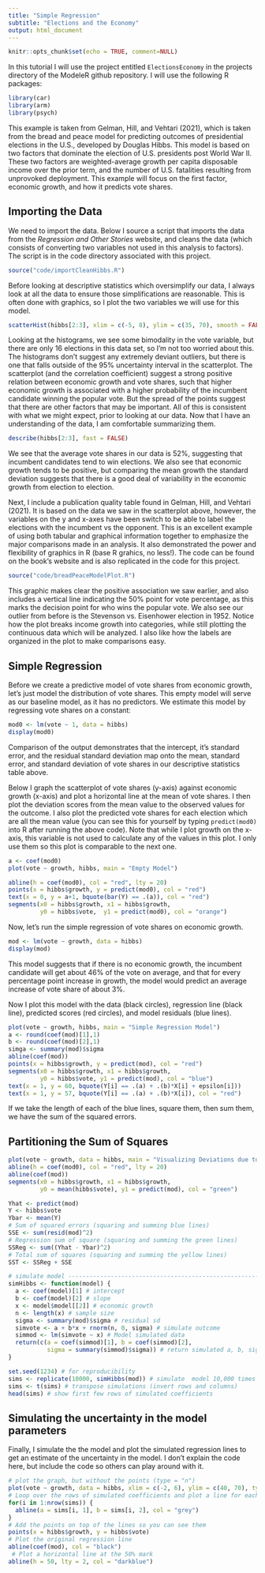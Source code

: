 ```yaml
---
title: "Simple Regression"
subtitle: "Elections and the Economy"
output: html_document
---
```


```r
knitr::opts_chunk$set(echo = TRUE, comment=NULL)
```

In this tutorial I will use the project entitled `ElectionsEconomy` in the projects directory of the ModeleR github repository. I will use the  following R packages:

```r
library(car)
library(arm)
library(psych)
```

This example is taken from Gelman, Hill, and Vehtari (2021), which is taken from the bread and peace model for predicting outcomes of presidential elections in the U.S., developed by Douglas Hibbs.
This model is based on two factors that dominate the election of U.S. presidents post World War II.
These two factors are weighted-average growth per capita disposable income over the prior term, and the number of U.S. fatalities resulting from unprovoked deployment.
This example will focus on the first factor, economic growth, and how it predicts vote shares.

## Importing the Data

We need to import the data. Below I source a script that imports the data from the *Regression and Other Stories* website, and cleans the data (which consists of converting two variables not used in this analysis to factors). 
The script is in the code directory associated with this project.

```r
source("code/importCleanHibbs.R")
```

Before looking at descriptive statistics which oversimplify our data, I always look at all the data to ensure those simplifications are reasonable. 
This is often done with graphics, so I plot the two variables we will use for this model.

```r
scatterHist(hibbs[2:3], xlim = c(-5, 8), ylim = c(35, 70), smooth = FALSE)
```

Looking at the histograms, we see some bimodality in the vote variable, but there are only 16 elections in this data set, so I'm not too worried about this.
The histograms don't suggest any extremely deviant outliers, but there is one that falls outside of the 95% uncertainty interval in the scatterplot.
The scatterplot (and the correlation coefficient) suggest a strong positive relation between economic growth and vote shares, such that higher economic growth is associated with a higher probability of the incumbent candidate winning the popular vote.
But the spread of the points suggest that there are other factors that may be important. 
All of this is consistent with what we might expect, prior to looking at our data.
Now that I have an understanding of the data, I am comfortable summarizing them.

```r
describe(hibbs[2:3], fast = FALSE)
```

We see that the average vote shares in our data is 52%, suggesting that incumbent candidates tend to win elections. 
We also see that economic growth tends to be positive, but comparing the mean growth the standard deviation suggests that there is a good deal of variability in the economic growth from election to election.

Next, I include a publication quality table found in Gelman, Hill, and Vehtari (2021). 
It is based on the data we saw in the scatterplot above, however, the variables on the y and x-axes have been switch to be able to label the elections with the incumbent vs the opponent.
This is an excellent example of using both tabular and graphical information together to emphasize the major comparisons made in an analysis. 
It also demonstrated the power and flexibility of graphics in R (base R grahics, no less!). 
The code can be found on the book's website and is also replicated in the code for this project.

```r
source("code/breadPeaceModelPlot.R")
```

This graphic makes clear the positive association we saw earlier, and also includes a vertical line indicating the 50% point for vote percentage, as this marks the decision point for who wins the popular vote.
We also see our outlier from before is the Stevenson vs. Eisenhower election in 1952.
Notice how the plot breaks income growth into categories, while still plotting the continuous data which will be analyzed.
I also like how the labels are organized in the plot to make comparisons easy.

## Simple Regression

Before we create a predictive model of vote shares from economic growth, let's just model the distribution of vote shares.
This empty model will serve as our baseline model, as it has no predictors.
We estimate this model by regressing vote shares on a constant:

```r
mod0 <- lm(vote ~ 1, data = hibbs)
display(mod0)
```

Comparison of the output demonstrates that the intercept, it's standard error, and the residual standard deviation map onto the mean, standard error, and standard deviation of vote shares in our descriptive statistics table above.

Below I graph the scatterplot of vote shares (y-axis) against economic growth (x-axis) and plot a horizontal line at the mean of vote shares. 
I then plot the deviation scores from the mean value to the observed values for the outcome. 
I also plot the predicted vote shares for each election which are all the mean value (you can see this for yourself by typing `predict(mod0)` into R after running the above code). 
Note that while I plot growth on the x-axis, this variable is not used to calculate any of the values in this plot.
I only use them so this plot is comparable to the next one.

```r
a <- coef(mod0)
plot(vote ~ growth, hibbs, main = "Empty Model")

abline(h = coef(mod0), col = "red", lty = 20)
points(x = hibbs$growth, y = predict(mod0), col = "red")
text(x = 0, y = a+1, bquote(bar(Y) == .(a)), col = "red")
segments(x0 = hibbs$growth, x1 = hibbs$growth, 
         y0 = hibbs$vote,  y1 = predict(mod0), col = "orange")
```

Now, let's run the simple regression of vote shares on economic growth.

```r
mod <- lm(vote ~ growth, data = hibbs)
display(mod)
```

This model suggests that if there is no economic growth, the incumbent candidate will get about 46% of the vote on average, and that for every percentage point increase in growth, the model would predict an average increase of vote share of about 3%.

Now I plot this model with the data (black circles), regression line (black line), predicted scores (red circles), and  model residuals (blue lines).
```r
plot(vote ~ growth, hibbs, main = "Simple Regression Model")
a <- round(coef(mod)[1],1)
b <- round(coef(mod)[2],1)
simga <- summary(mod)$sigma
abline(coef(mod))
points(x = hibbs$growth, y = predict(mod), col = "red")
segments(x0 = hibbs$growth, x1 = hibbs$growth,
         y0 = hibbs$vote, y1 = predict(mod), col = "blue")
text(x = 1, y = 60, bquote(Y[i] == .(a) + .(b)*X[i] + epsilon[i]))
text(x = 1, y = 57, bquote(Y[i] == .(a) + .(b)*X[i]), col = "red")
```
If we take the length of each of the blue lines, square them, then sum them, we have the sum of the squared errors. 

## Partitioning the Sum of Squares

```r
plot(vote ~ growth, data = hibbs, main = "Visualizing Deviations due to Regression (SSReg)")
abline(h = coef(mod0), col = "red", lty = 20)
abline(coef(mod))
segments(x0 = hibbs$growth, x1 = hibbs$growth,
         y0 = mean(hibbs$vote), y1 = predict(mod), col = "green")
```


```r
Yhat <- predict(mod)
Y <- hibbs$vote
Ybar <- mean(Y)
# Sum of squared errors (squaring and summing blue lines)
SSE <- sum(resid(mod)^2)       
# Regression sum of square (squaring and summing the green lines)
SSReg <- sum((Yhat - Ybar)^2)  
# Total sum of squares (squaring and summing the yellow lines)
SST <- SSReg + SSE             
```

```r
# simulate model ----------------------------------------------------------
simHibbs <- function(model) {
  a <- coef(model)[1] # intercept
  b <- coef(model)[2] # slope
  x <- model$model[[2]] # economic growth
  n <- length(x) # sample size
  sigma <- summary(mod)$sigma # residual sd
  simvote <- a + b*x + rnorm(n, 0, sigma) # simulate outcome
  simmod <- lm(simvote ~ x) # Model simulated data
  return(c(a = coef(simmod)[1], b = coef(simmod)[2], 
           sigma = summary(simmod)$sigma)) # return simulated a, b, sigma
}

set.seed(1234) # for reproducibility
sims <- replicate(10000, simHibbs(mod)) # simulate  model 10,000 times
sims <- t(sims) # transpose simulations (invert rows and columns)
head(sims) # show first few rows of simulated coefficients
```



## Simulating the uncertainty in the model parameters

Finally, I simulate the the model and plot the simulated regression lines to get an estimate of the uncertainty in the model. 
I don't explain the code here, but include the code so others can play around with it.
 
```r
# plot the graph, but without the points (type = "n")
plot(vote ~ growth, data = hibbs, xlim = c(-2, 6), ylim = c(40, 70), type = "n")
# Loop over the rows of simulated coefficients and plot a line for each
for(i in 1:nrow(sims)) {
  abline(a = sims[i, 1], b = sims[i, 2], col = "grey")
}
# Add the points on top of the lines so you can see them
points(x = hibbs$growth, y = hibbs$vote)
# Plot the original regression line
abline(coef(mod), col = "black")
 # Plot a horizontal line at the 50% mark
abline(h = 50, lty = 2, col = "darkblue")
```